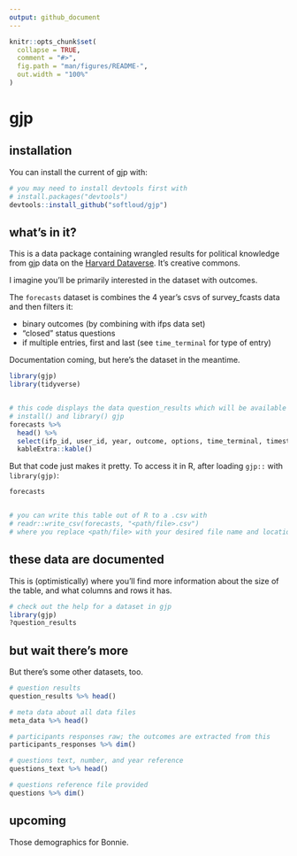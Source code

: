```yaml
---
output: github_document
---
```


<!-- README.md is generated from README.Rmd. Please edit that file -->

```r
knitr::opts_chunk$set(
  collapse = TRUE,
  comment = "#>",
  fig.path = "man/figures/README-",
  out.width = "100%"
)
```

# gjp

<!-- badges: start -->
<!-- badges: end -->


## installation

You can install the current of gjp  with:

``` r

# you may need to install devtools first with
# install.packages("devtools")
devtools::install_github("softloud/gjp")
```



## what's in it?

This is a data package containing wrangled results for political knowledge from gjp data on the [Harvard Dataverse](https://dataverse.harvard.edu/dataset.xhtml?persistentId=doi:10.7910/DVN/BPCDH5). It's creative commons. 

I imagine you'll be primarily interested in the dataset with outcomes. 

The `forecasts` dataset is combines the 4 year's csvs of survey_fcasts data and then filters it:

- binary outcomes (by combining with ifps data set)
- "closed" status questions
- if multiple entries, first and last (see `time_terminal` for type of entry)

Documentation coming, but here's the dataset in the meantime. 

```r

library(gjp)
library(tidyverse)


# this code displays the data question_results which will be available once you 
# install() and library() gjp
forecasts %>% 
  head() %>% 
  select(ifp_id, user_id, year, outcome, options, time_terminal, timestamp, q_type,  q_status) %>% # remove question text for formatting
  kableExtra::kable()

```

But that code just makes it pretty. To access it in R, after loading `gjp::` with `library(gjp)`:

```r
 
forecasts


# you can write this table out of R to a .csv with 
# readr::write_csv(forecasts, "<path/file>.csv") 
# where you replace <path/file> with your desired file name and location.

```


## these data are documented

This is (optimistically) where you'll find more information about the size of the table, and what columns and rows it has. 

```r
# check out the help for a dataset in gjp
library(gjp)
?question_results

```


## but wait there's more

But there's some other datasets, too.

```r

# question results
question_results %>% head()

# meta data about all data files
meta_data %>% head()

# participants responses raw; the outcomes are extracted from this
participants_responses %>% dim()

# questions text, number, and year reference
questions_text %>% head()

# questions reference file provided
questions %>% dim()

```

## upcoming

Those demographics for Bonnie. 
